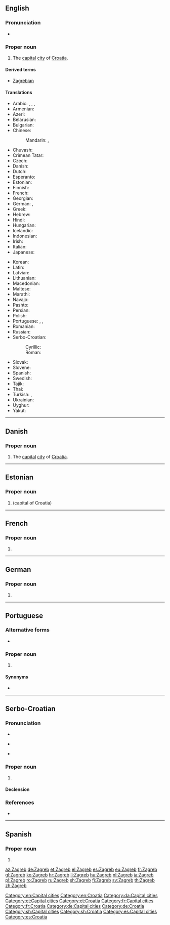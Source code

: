==English==
{{wikipedia}}

===Pronunciation===
* {{IPA|/ˈzɑːɡrɛb/|lang=en}}

===Proper noun===
{{en-proper noun}}

# The [[capital]] [[city]] of [[Croatia]].

====Derived terms====
* [[Zagrebian]]

====Translations====
{{trans-top|capital of Croatia}}
* Arabic: {{t|ar|زَغْرِب|m}}, {{t|ar|زَاغْرِب|m}}, {{t|ar|زَجْرِب|m|tr=zagrib}}, {{t|ar|زَاجْرِب|m|tr=zāgrib}}
* Armenian: {{t|hy|Զագրեբ}}
* Azeri: {{t|az|Zaqreb}}
* Belarusian: {{t|be|За́грэб|m}}
* Bulgarian: {{t|bg|За́греб|m}}
* Chinese:
*: Mandarin: {{t|cmn|薩格勒布|sc=Hani}}, {{t+|cmn|萨格勒布|tr=Sàgélèbù|sc=Hani}}
* Chuvash: {{t|cv|Загреб}}
* Crimean Tatar: {{t|crh|Zagreb}}
* Czech: {{t+|cs|Záhřeb|m}}
* Danish: {{t|da|Zagreb}}
* Dutch: {{t+|nl|Zagreb}}
* Esperanto: {{t|eo|Zagrebo}}
* Estonian: {{t+|et|Zagreb}}
* Finnish: {{t+|fi|Zagreb}}
* French: {{t+|fr|Zagreb}}
* Georgian: {{t|ka|ზაგრები}}
* German: {{t+|de|Zagreb|n}}, {{qualifier|archaic}} {{t|de|Agram}}
* Greek: {{t+|el|Ζάγκρεμπ}}
* Hebrew: {{t|he|זאגרב}}
* Hindi: {{t|hi|ज़ाग्रेब|tr=zāgreb}}
* Hungarian: {{t+|hu|Zágráb}}
* Icelandic: {{t|is|Sagreb|f}}
* Indonesian: {{t|id|Zagreb}}
* Irish: {{t|ga|Ságrab|m}}
* Italian: {{t+|it|Zagabria|f}}
* Japanese: {{t+|ja|ザグレブ|tr=Zagurebu}}
{{trans-mid}}
* Korean: {{t|ko|자그레브|tr=Jageurebeu|sc=Hang}}
* Latin: {{t|la|Zagrabia}}
* Latvian: {{t|lv|Zagreba}}
* Lithuanian: {{t|lt|Zagrebas}}
* Macedonian: {{t|mk|Загреб|m}}
* Maltese: {{t|mt|Żagreb}}
* Marathi: {{t|mr|जाग्रेब|tr=zāgreb|sc=Deva}}
* Navajo: {{t|nv|Záágweb}}
* Pashto: {{t|ps|زاګرېب|tr=Zagreb|sc=ps-Arab}}
* Persian: {{t|fa|زاگرب|tr=Zagreb}}
* Polish: {{t+|pl|Zagrzeb|m}}
* Portuguese: {{t|pt|Zagreb|f}}, {{t|pt|Zagrebe|f}}, {{t|pt|Zagábria|f}}
* Romanian: {{t+|ro|Zagreb}}
* Russian: {{t+|ru|За́греб|m}}
* Serbo-Croatian:
*: Cyrillic: {{t|sh|За́греб|m|sc=Cyrl}}
*: Roman: {{t|sh|Zágreb|m}}
* Slovak: {{t|sk|Záhreb|m}}
* Slovene: {{t|sl|Zagreb}}
* Spanish: {{t+|es|Zagreb}}
* Swedish: {{t+|sv|Zagreb}}
* Tajik: {{t|tg|Загреб}}
* Thai: {{t|th|ซาเกร็บ|tr=saagrèp}}
* Turkish: {{t|tr|Zagreb}}, {{t|tr|Zagrep}}
* Ukrainian: {{t|uk|За́греб|m}}
* Uyghur: {{t|ug|زاگرېب|sc=ug-Arab}}
* Yakut: {{t|sah|Загреб}}
{{trans-bottom}}

[[Category:en:Capital cities]]
[[Category:en:Croatia]]

----

==Danish==
{{wikipedia|lang=da}}

===Proper noun===
{{head|da|proper noun}}

# The [[capital]] [[city]] of [[Croatia]].

[[Category:da:Capital cities]]

----

==Estonian==
{{wikipedia|lang=et}}

===Proper noun===
{{head|et|proper noun}}

# {{l|en|Zagreb}} (capital of Croatia)

[[Category:et:Capital cities]]
[[Category:et:Croatia]]

----

==French==
{{wikipedia|lang=fr}}

===Proper noun===
{{fr-proper noun}}

# {{l|en|Zagreb}}

[[Category:fr:Capital cities]]
[[Category:fr:Croatia]]

----

==German==
{{wikipedia|lang=de}}

===Proper noun===
{{de-proper noun|n}}

# {{l|en|Zagreb}}

[[Category:de:Capital cities]]
[[Category:de:Croatia]]

----

==Portuguese==

===Alternative forms===
* {{l|pt|Zagrebe}}

===Proper noun===
{{pt-proper noun|f}}

# {{l|en|Zagreb}} {{gloss|capital of Croatia}}

====Synonyms====
* {{l|pt|Zagábria}}

----

==Serbo-Croatian==
{{wikipedia|lang=bs}}
{{wikipedia|lang=hr}}
{{wikipedia|lang=sr}}
{{wikipedia|lang=sh}}

===Pronunciation===
* {{IPA|/zǎːɡreb/|lang=sh}}
* {{IPA|/ˈzagrep/|lang=sh}} {{qualifier|regional}}
* {{hyphenation|Za|greb|lang=sh}}

===Proper noun===
{{sh-proper-noun|g=m|head=Zágreb|r|Загреб|За́греб}}

# {{l|en|Zagreb}}

====Declension====
{{sh-decl-noun-unc
|Zágreb
|Zágreba
|Zágrebu
|Zágreb
|Zágrebe
|Zágrebu
|Zágrebom
}}

===References===
* {{R:sh:HJP|f15nWxR%2B}}

[[Category:sh:Capital cities]]
[[Category:sh:Croatia]]

----

==Spanish==

===Proper noun===
{{es-proper noun|m}}

# {{l|en|Zagreb}}

[[Category:es:Capital cities]]
[[Category:es:Croatia]]

[[az:Zagreb]]
[[de:Zagreb]]
[[et:Zagreb]]
[[el:Zagreb]]
[[es:Zagreb]]
[[eu:Zagreb]]
[[fr:Zagreb]]
[[gl:Zagreb]]
[[ko:Zagreb]]
[[hr:Zagreb]]
[[li:Zagreb]]
[[hu:Zagreb]]
[[nl:Zagreb]]
[[ja:Zagreb]]
[[pl:Zagreb]]
[[ro:Zagreb]]
[[ru:Zagreb]]
[[sh:Zagreb]]
[[fi:Zagreb]]
[[sv:Zagreb]]
[[th:Zagreb]]
[[zh:Zagreb]]